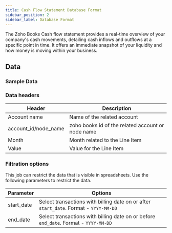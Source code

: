 ```yaml
---
title: Cash Flow Statement Database Format
sidebar_position: 2
sidebar_label: Database Format
---
```


The Zoho Books Cash flow statement provides a real-time overview of your company's cash movements, detailing cash inflows and outflows at a specific point in time. It offers an immediate snapshot of your liquidity and how money is moving within your business. 

<AddJob
  template="gsheet_zoho_books_db_cash_flow_statement"
/>


## Data

### Sample Data

<Gsheet
  src="https://docs.google.com/spreadsheets/d/1-gX-uq5YrTW-6gQJYM-mNXitEOfJLTiQCvPtV8CR1Yc/edit#gid=796673755"
/>


### Data headers

| Header | Description |
|----|----|
| Account name | Name of the related account |
| account_id/node_name | zoho books id of the related account or node name |
| Month | Month related to the Line Item |
| Value | Value for the Line Item |


### Filtration options

This job can restrict the data that is visible in spreadsheets. Use the following parameters to restrict the data.

| Parameter | Options |
|----|----|
| start_date | Select transactions with billing date on or after `start_date`. Format - `YYYY-MM-DD` |
| end_date | Select transactions with billing date on or before `end_date`. Format - `YYYY-MM-DD` |

<!---
## Others

### Similar jobs

Similar sort of data can be achieved by using get accounting transaction job and filtering it by invoice type. 

### Reports that use this job

Here are some of the report templates that use this job: 
-->
